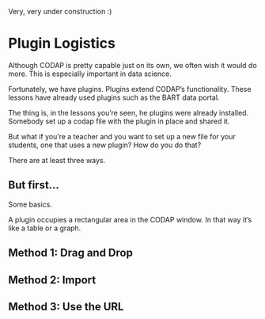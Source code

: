 ```{=html}
    <script src="src/awash-functions.js"></script>
```
::: {.callout-warning}
Very, very under construction :)
:::


# Plugin Logistics {#plugins-chapter}

Although CODAP is pretty capable just on its own,
we often wish it would do more.
This is especially important in data science.

Fortunately, we have plugins. Plugins extend CODAP's functionality. 
These lessons have already used plugins such as the BART data portal.

The thing is, in the lessons you're seen, he plugins were already installed.
Somebody set up a codap file with the plugin in place and shared it. 

But what if you're a teacher and you want to set up a new file for your students,
one that uses a new plugin? 
How do you do that?

There are at least three ways. 

## But first...

Some basics.

A plugin occupies a rectangular area in the CODAP window.
In that way it's like a table or a graph.

## Method 1: Drag and Drop

## Method 2: Import

## Method 3: Use the URL


